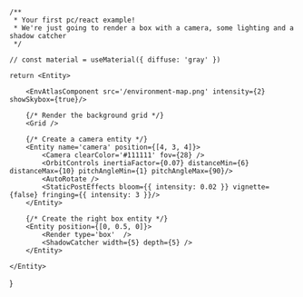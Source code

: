 
    /**
     * Your first pc/react example! 
     * We're just going to render a box with a camera, some lighting and a shadow catcher
     */

    // const material = useMaterial({ diffuse: 'gray' })

    return <Entity>

        <EnvAtlasComponent src='/environment-map.png' intensity={2} showSkybox={true}/>

        {/* Render the background grid */}
        <Grid />

        {/* Create a camera entity */}
        <Entity name='camera' position={[4, 3, 4]}>
            <Camera clearColor='#111111' fov={28} />
            <OrbitControls inertiaFactor={0.07} distanceMin={6} distanceMax={10} pitchAngleMin={1} pitchAngleMax={90}/>
            <AutoRotate />
            <StaticPostEffects bloom={{ intensity: 0.02 }} vignette={false} fringing={{ intensity: 3 }}/>
        </Entity>

        {/* Create the right box entity */}
        <Entity position={[0, 0.5, 0]}>
            <Render type='box'  />
            <ShadowCatcher width={5} depth={5} />
        </Entity>
        
    </Entity>
}

<HelloWorld />